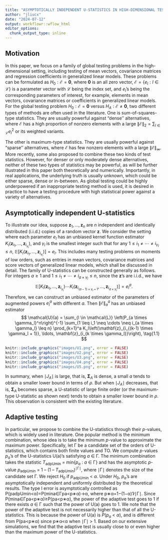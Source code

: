 ```yaml
---
title: "ASYMPTOTICALLY INDEPENDENT U-STATISTICS IN HIGH-DIMENSIONAL TESTING"
author: "jliucx"
date: "2024-07-12"
output: workflowr::wflow_html
editor_options:
  chunk_output_type: inline
---
```


## Motivation

In this paper, we focus on a family of global testing problems in the high-dimensional setting, including testing of mean vectors, covariance matrices and regression coefficients in generalized linear models. These problems can be formulated as $H_0 : \mathcal{E} = \mathbf{0}$, where $\mathbf{0}$ is an all zero vector, $\mathcal{E} = \{ e_l : l \in \mathcal{L} \}$ is a parameter vector with $\mathcal{L}$ being the index set, and $e_l$'s being the corresponding parameters of interest, for example, elements in mean vectors, covariance matrices or coefficients in generalized linear models. For the global testing problem $H_0 : \mathcal{E} = \mathbf{0}$ versus $H_A : \mathcal{E} \neq \mathbf{0}$, two different types of methods are often used in the literature. One is sum-of-squares-type statistics. They are usually powerful against "dense'' alternatives, where $\mathcal{E}$ has a high proportion of nonzero elements with a large $\| \mathcal{E} \|_2 = \sum_{l \in \mathcal{L}} e_l^2$ or its weighted variants.

The other is maximum-type statistics. They are usually powerful against "sparse'' alternatives, where $\mathcal{E}$ has few nonzero elements with a large $\| \mathcal{E} \|_{\infty}$. More recently, some also proposed to combine these two kinds of test statistics. However, for denser or only moderately dense alternatives, neither of these two types of statistics may be powerful, as will be further illustrated in this paper both theoretically and numerically. Importantly, in real applications, the underlying truth is usually unknown, which could be either sparse, dense or in-between. As global testing could be highly underpowered if an inappropriate testing method is used, it is desired in practice to have a testing procedure with high statistical power against a variety of alternatives.

## Asymptotically independent U-statistics

To illustrate our idea, suppose $\mathbf{z}_1, \ldots, \mathbf{z}_n$ are $n$ independent and identically distributed (i.i.d.) copies of a random vector $\mathbf{z}$. We consider the setting where each parameter $e_l$ has an unbiased kernel function estimator $K_l(\mathbf{z}_{i_1}, \ldots, \mathbf{z}_{i_{\gamma_l}})$, and $\gamma_l$ is the smallest integer such that for any $1 \leq i_1 \neq \cdots \neq i_{\gamma_l} \leq n$, $\mathbb{E}[K_l(\mathbf{z}_{i_1}, \ldots, \mathbf{z}_{i_{\gamma_l}})] = e_l$. This includes many testing problems on moments of low orders, such as entries in mean vectors, covariance matrices and score vectors of generalized linear models, which shall be discussed in detail. The family of U-statistics can be constructed generally as follows. For integers $a \geq 1$ and $1 \leq i_1 \neq \cdots \neq i_{a \times \gamma_l} \leq n$, since the $\mathbf{z}$'s are i.i.d., we have $$
\mathbb{E}\left[K_l(\mathbf{z}_{i_1}, \ldots, \mathbf{z}_{i_{\gamma_l}}) \cdots K_l(\mathbf{z}_{i_{(a-1) \times \gamma_l + 1}}, \ldots, \mathbf{z}_{i_{a \times \gamma_l}})\right] = e_l^a.
$$ Therefore, we can construct an unbiased estimator of the parameters of augmented powers $e_l^a$ with different $a$. Then $\|\mathcal{E}\|_a^a$ has an unbiased estimator $$
\mathcal{U}(a) = \sum_{l \in \mathcal{L}} \left(P_{a \times \gamma_l}^n\right)^{-1} \sum_{1 \leq i_1 \neq \cdots \neq i_{a \times \gamma_l} \leq n} \prod_{k=1}^a K_l\left(\mathbf{z}_{i_{(k-1) \times \gamma_l + 1}}, \ldots, \mathbf{z}_{i_{k \times \gamma_l}}\right), \tag{1.1}
$$

```r
knitr::include_graphics("images/U1.png", error = FALSE)
knitr::include_graphics("images/U2.png", error = FALSE)
knitr::include_graphics("images/U3.png", error = FALSE)
knitr::include_graphics("images/U4.png", error = FALSE)
knitr::include_graphics("images/U5.png", error = FALSE)
```

In summary, when ∣*J~A~*∣ is large, that is, **Σ**~*A*~ is dense, a small *a* tends to obtain a smaller lower bound in terms of *ρ*. But when ∣*J~A~*∣ decreases, that is, **Σ**~*A*~ becomes sparse, a U-statistic of large finite order (or the maximum-type U-statistic as shown next) tends to obtain a smaller lower bound in *ρ*. This observation is consistent with the existing literature.

## Adaptive testing

In particular, we propose to combine the U-statistics through their *p*-values, which is widely used in literature. One popular method is the minimum combination, whose idea is to take the minimum *p*-value to approximate the maximum power. Specifically, let Γ be a candidate set of the orders of U-statistics, which contains both finite values and TO. We compute *p*-values *p~a~*'s of the U-statistics U(a)'s satisfying *a* ∈ Γ. The minimum combination takes the statistic *T*~adpUmin~ = min{*p~a~* : *a* ∈ Γ} and has the asymptotic *p*-value *p*~adpUmin~ = 1 -- (1 -- *T*~adpUmin~)^∣Γ∣^, where ∣Γ∣ denotes the size of the candidate set Γ. We reject *H*~0~ if *p*~adpUmin~ \< *α*. Under *H*~0~, *p~a~*'s are asymptotically independent and uniformly distributed by the theoretical results. The type I error is asymptotically controlled as P(padpUmin\<α)=P(mina∈Γpa\<p∗α)→α, where p∗α=1−(1−α)1∕∣Γ∣. Since P(mina∈Γpa\<p∗α)≥P(pa\<p∗α), the power of the adaptive test goes to 1 if there exists *a* ∈ Γ such that the power of U(a) goes to 1. We note that the power of the adaptive test is not necessarily higher than that of all the U-statistics. This is because the power of U(a) is *P*(*p~a~* \< *α*), and is different from P(pa\<p∗α) since p∗α\<α when ∣Γ∣ \> 1. Based on our extensive simulations, we find that the adaptive test is usually close to or even higher than the maximum power of the U-statistics.
